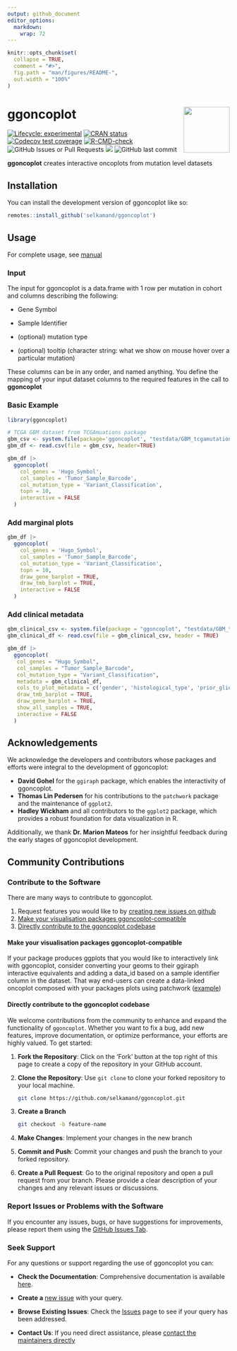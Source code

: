 ```yaml
---
output: github_document
editor_options: 
  markdown: 
    wrap: 72
---
```


<!-- README.md is generated from README.Rmd. Please edit that file -->

```r
knitr::opts_chunk$set(
  collapse = TRUE,
  comment = "#>",
  fig.path = "man/figures/README-",
  out.width = "100%"
)
```

# ggoncoplot <a href="https://selkamand.github.io/ggoncoplot/"><img src="man/figures/logo.png" align="right" height="104"/></a>

<!-- badges: start -->

[![Lifecycle:
experimental](https://img.shields.io/badge/lifecycle-experimental-orange.svg)](https://lifecycle.r-lib.org/articles/stages.html#experimental)
[![CRAN
status](https://www.r-pkg.org/badges/version/ggoncoplot)](https://CRAN.R-project.org/package=ggoncoplot)
[![Codecov test
coverage](https://codecov.io/gh/selkamand/ggoncoplot/branch/master/graph/badge.svg)](https://app.codecov.io/gh/selkamand/ggoncoplot?branch=master)
[![R-CMD-check](https://github.com/selkamand/ggoncoplot/actions/workflows/R-CMD-check.yaml/badge.svg)](https://github.com/selkamand/ggoncoplot/actions/workflows/R-CMD-check.yaml)
![GitHub Issues or Pull
Requests](https://img.shields.io/github/issues-closed/selkamand/ggoncoplot)
[![](https://img.shields.io/github/languages/code-size/selkamand/ggoncoplot.svg)](https://github.com/selkamand/ggoncoplot)
![GitHub last
commit](https://img.shields.io/github/last-commit/selkamand/ggoncoplot)

<!-- badges: end -->

**ggoncoplot** creates interactive oncoplots from mutation level
datasets

## Installation

You can install the development version of ggoncoplot like so:

``` r
remotes::install_github('selkamand/ggoncoplot')
```

## Usage

For complete usage, see
[manual](https://selkamand.github.io/ggoncoplot/articles/manual.html)

### Input

The input for ggoncoplot is a data.frame with 1 row per mutation in
cohort and columns describing the following:

-   Gene Symbol

-   Sample Identifier

-   (optional) mutation type

-   (optional) tooltip (character string: what we show on mouse hover
    over a particular mutation)

These columns can be in any order, and named anything. You define the
mapping of your input dataset columns to the required features in the
call to **ggoncoplot**

### Basic Example

```r
library(ggoncoplot)

# TCGA GBM dataset from TCGAmuations package
gbm_csv <- system.file(package='ggoncoplot', "testdata/GBM_tcgamutations_mc3_maf.csv.gz")
gbm_df <- read.csv(file = gbm_csv, header=TRUE)

gbm_df |> 
  ggoncoplot(
    col_genes = 'Hugo_Symbol', 
    col_samples = 'Tumor_Sample_Barcode', 
    col_mutation_type = 'Variant_Classification', 
    topn = 10, 
    interactive = FALSE
  )
```

### Add marginal plots

```r
gbm_df |> 
  ggoncoplot(
    col_genes = 'Hugo_Symbol', 
    col_samples = 'Tumor_Sample_Barcode', 
    col_mutation_type = 'Variant_Classification', 
    topn = 10, 
    draw_gene_barplot = TRUE, 
    draw_tmb_barplot = TRUE,
    interactive = FALSE
  )
```

### Add clinical metadata

```r
gbm_clinical_csv <- system.file(package = "ggoncoplot", "testdata/GBM_tcgamutations_mc3_clinical.csv")
gbm_clinical_df <- read.csv(file = gbm_clinical_csv, header = TRUE)

gbm_df |> 
  ggoncoplot(
   col_genes = "Hugo_Symbol",
   col_samples = "Tumor_Sample_Barcode",
   col_mutation_type = "Variant_Classification",
   metadata = gbm_clinical_df,
   cols_to_plot_metadata = c('gender', 'histological_type', 'prior_glioma', 'tumor_tissue_site'),
   draw_tmb_barplot = TRUE, 
   draw_gene_barplot = TRUE, 
   show_all_samples = TRUE,
   interactive = FALSE
  )
```

## Acknowledgements

We acknowledge the developers and contributors whose packages and
efforts were integral to the development of ggoncoplot:

-   **David Gohel** for the `ggiraph` package, which enables the
    interactivity of ggoncoplot.
-   **Thomas Lin Pedersen** for his contributions to the `patchwork`
    package and the maintenance of `ggplot2`.
-   **Hadley Wickham** and all contributors to the `ggplot2` package,
    which provides a robust foundation for data visualization in R.

Additionally, we thank **Dr. Marion Mateos** for her insightful feedback
during the early stages of ggoncoplot development.

## Community Contributions

### Contribute to the Software

There are many ways to contribute to ggoncoplot.

1.  Request features you would like to by [creating new issues on
    github](https://github.com/selkamand/ggoncoplot/issues)
2.  [Make your visualisation packages ggoncoplot-compatible]
3.  [Directly contribute to the ggoncoplot codebase]

#### Make your visualisation packages ggoncoplot-compatible

If your package produces ggplots that you would like to interactively
link with ggoncoplot, consider converting your geoms to their ggiraph
interactive equivalents and adding a data_id based on a sample
identifier column in the dataset. That way end-users can create a
data-linked oncoplot composed with your packages plots using patchwork
([example](https://selkamand.github.io/ggoncoplot/articles/manual.html#interaction-with-other-packages))

#### Directly contribute to the ggoncoplot codebase

We welcome contributions from the community to enhance and expand the
functionality of `ggoncoplot`. Whether you want to fix a bug, add new
features, improve documentation, or optimize performance, your efforts
are highly valued. To get started:

1.  **Fork the Repository**: Click on the 'Fork' button at the top right
    of this page to create a copy of the repository in your GitHub
    account.

2.  **Clone the Repository**: Use `git clone` to clone your forked
    repository to your local machine.

    ``` bash
    git clone https://github.com/selkamand/ggoncoplot.git
    ```

3.  **Create a Branch**

    ``` bash
    git checkout -b feature-name
    ```

4.  **Make Changes**: Implement your changes in the new branch

5.  **Commit and Push**: Commit your changes and push the branch to your
    forked repository.

6.  **Create a Pull Request**: Go to the original repository and open a
    pull request from your branch. Please provide a clear description of
    your changes and any relevant issues or discussions.

### Report Issues or Problems with the Software

If you encounter any issues, bugs, or have suggestions for improvements,
please report them using the [GitHub Issues Tab](https://github.com/selkamand/ggoncoplot/issues/).

### Seek Support

For any questions or support regarding the use of ggoncoplot you can:

-   **Check the Documentation**: Comprehensive documentation is
    available [here](https://selkamand.github.io/ggoncoplot/index.html).

-   **Create a** [new
    issue](https://github.com/selkamand/ggoncoplot/issues/new) with your
    query.

-   **Browse Existing Issues**: Check the
    [Issues](https://github.com/selkamand/ggoncoplot/issues) page to see
    if your query has been addressed.

-   **Contact Us**: If you need direct assistance, please [contact the
    maintainers
    directly](mailto:selkamand@ccia.org.au?subject=ggoncoplot)
